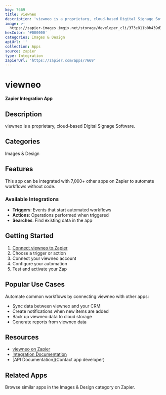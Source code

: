 ```yaml
---
key: 7669
title: viewneo
description: 'viewneo is a proprietary, cloud-based Digital Signage Software.'
image: >-
  https://zapier-images.imgix.net/storage/developer_cli/373e811b0b439d3cefc1c806243e9b57_2.png?auto=format%2Ccompress&ixlib=python-3.0.0&q=50
hexColor: '#000000'
categories: Images & Design
apiUrl: ''
collection: Apps
source: zapier
type: Integration
zapierUrl: 'https://zapier.com/apps/7669'
---
```

# viewneo

**Zapier Integration App**

## Description

viewneo is a proprietary, cloud-based Digital Signage Software.

## Categories

Images & Design

## Features

This app can be integrated with 7,000+ other apps on Zapier to automate workflows without code.

### Available Integrations

- **Triggers**: Events that start automated workflows
- **Actions**: Operations performed when triggered
- **Searches**: Find existing data in the app

## Getting Started

1. [Connect viewneo to Zapier](https://zapier.com/apps/7669)
2. Choose a trigger or action
3. Connect your viewneo account
4. Configure your automation
5. Test and activate your Zap

## Popular Use Cases

Automate common workflows by connecting viewneo with other apps:

- Sync data between viewneo and your CRM
- Create notifications when new items are added
- Back up viewneo data to cloud storage
- Generate reports from viewneo data

## Resources

- [viewneo on Zapier](https://zapier.com/apps/7669)
- [Integration Documentation](https://zapier.com/apps/7669/integrations)
- [API Documentation](Contact app developer)

## Related Apps

Browse similar apps in the Images & Design category on Zapier.
